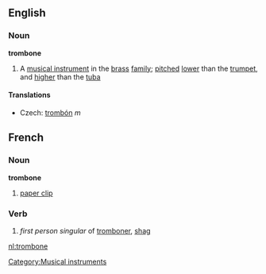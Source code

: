 ==English==
===Noun===
{{wikipedia}}
'''trombone'''
#A [[musical instrument]] in the [[brass]] [[family]]; [[pitched]] [[lower]] than the [[trumpet]], and [[higher]] than the [[tuba]]
====Translations====
*Czech: [[trombón]] ''m''
==French==
===Noun===
'''trombone'''
# [[paper clip]]
===Verb===
# ''first person singular'' of [[tromboner]], [[shag]]

[[nl:trombone]]
[[Category:Musical instruments]]
